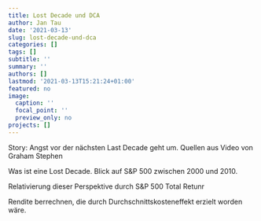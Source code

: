 ```yaml
---
title: Lost Decade und DCA
author: Jan Tau
date: '2021-03-13'
slug: lost-decade-und-dca
categories: []
tags: []
subtitle: ''
summary: ''
authors: []
lastmod: '2021-03-13T15:21:24+01:00'
featured: no
image:
  caption: ''
  focal_point: ''
  preview_only: no
projects: []
---
```


Story:
Angst vor der nächsten Last Decade geht um. Quellen aus Video von Graham Stephen

Was ist eine Lost Decade. Blick auf S&P 500 zwischen 2000 und 2010.

Relativierung dieser Perspektive durch S&P 500 Total Retunr

Rendite berrechnen, die durch Durchschnittskosteneffekt erzielt worden wäre.


